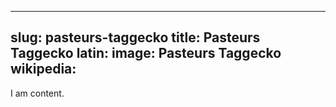 
---
slug: pasteurs-taggecko
title: Pasteurs Taggecko
latin:
image: Pasteurs Taggecko
wikipedia: 
---

I am content.
